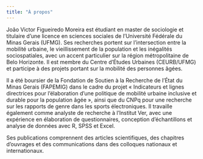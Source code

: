 ```yaml
---
title: "À propos"
---
```


João Victor Figueiredo Moreira est étudiant en master de sociologie et titulaire d'une licence en sciences sociales de l'Université Fédérale du Minas Gerais (UFMG). Ses recherches portent sur l'intersection entre la mobilité urbaine, le vieillissement de la population et les inégalités sociospatiales, avec un accent particulier sur la région métropolitaine de Belo Horizonte. Il est membre du Centre d'Études Urbaines (CEURB/UFMG) et participe à des projets portant sur la mobilité des personnes âgées.

Il a été boursier de la Fondation de Soutien à la Recherche de l'État du Minas Gerais (FAPEMIG) dans le cadre du projet « Indicateurs et lignes directrices pour l'élaboration d'une politique de mobilité urbaine inclusive et durable pour la population âgée », ainsi que du CNPq pour une recherche sur les rapports de genre dans les sports électroniques. Il travaille également comme analyste de recherche à l'Institut Ver, avec une expérience en élaboration de questionnaires, conception d'échantillons et analyse de données avec R, SPSS et Excel.

Ses publications comprennent des articles scientifiques, des chapitres d'ouvrages et des communications dans des colloques nationaux et internationaux.

